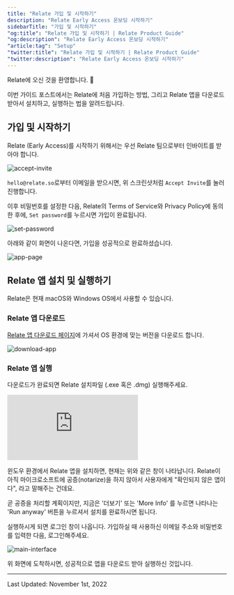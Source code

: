 ```yaml
---
title: "Relate 가입 및 시작하기"
description: "Relate Early Access 온보딩 시작하기"
sidebarTitle: "가입 및 시작하기"
"og:title": "Relate 가입 및 시작하기 | Relate Product Guide"
"og:description": "Relate Early Access 온보딩 시작하기"
"article:tag": "Setup"
"twitter:title": "Relate 가입 및 시작하기 | Relate Product Guide"
"twitter:description": "Relate Early Access 온보딩 시작하기"
---
```


Relate에 오신 것을 환영합니다. 👋

이번 가이드 포스트에서는 Relate에 처음 가입하는 방법, 그리고 Relate 앱을 다운로드 받아서 설치하고, 실행하는 법을 알려드립니다.

## 가입 및 시작하기
Relate (Early Access)를 시작하기 위해서는 우선 Relate 팀으로부터 인바이트를 받아야 합니다.

![accept-invite](/docs/images/setup/onboarding/accept-invite.png)

`hello@relate.so`로부터 이메일을 받으시면, 위 스크린샷처럼 `Accept Invite`를 눌러 진행합니다.

이후 비밀번호를 설정한 다음, Relate의 Terms of Service와 Privacy Policy에 동의한 후에, `Set password`를 누르시면 가입이 완료됩니다.

![set-password](/docs/images/setup/onboarding/set-password.png)

아래와 같이 화면이 나온다면, 가입을 성공적으로 완료하셨습니다.

![app-page](/docs/images/setup/onboarding/app-page.png)

## Relate 앱 설치 및 실행하기

Relate은 현재 macOS와 Windows OS에서 사용할 수 있습니다.

### Relate 앱 다운로드
[Relate 앱 다운로드 페이지](https://app.relate.so/)에 가셔서 OS 환경에 맞는 버전을 다운로드 합니다.

![download-app](/docs/images/setup/onboarding/download-app.png)

### Relate 앱 실행

다운로드가 완료되면 Relate 설치파일 (.exe 혹은 .dmg) 실행해주세요.

<Accordion title="윈도우OS에서 발생하는 경고창">
<div
  style={{
    position: "relative",
    paddingBottom: "69.74664679582713%",
    height: 0,
  }}
>
  <iframe
    src="https://www.loom.com/embed/1c3733bf89d743a4aac9581e328309bb"
    frameborder="0"
    webkitAllowFullScreen
    mozallowFullScreen
    allowFullScreen
    style={{
      position: "absolute",
      top: 0,
      left: 0,
      width: "100%",
      height: "100%",
    }}
  ></iframe>
</div>

윈도우 환경에서 Relate 앱을 설치하면, 현재는 위와 같은 창이 나타납니다. Relate이 아직 마이크로소프트에 공증(notarize)을 하지 않아서 사용자에게 "확인되지 않은 앱이다", 라고 말해주는 건데요.

곧 공증을 처리할 계획이지만, 지금은 '더보기' 또는 'More Info' 를 누르면 나타나는 'Run anyway' 버튼을 누르셔서 설치를 완료하시면 됩니다.
</Accordion>

실행하시게 되면 로그인 창이 나옵니다. 가입하실 때 사용하신 이메일 주소와 비밀번호를 입력한 다음, 로그인해주세요.

![main-interface](/docs/images/setup/onboarding/main-interface.png)

위 화면에 도착하시면, 성공적으로 앱을 다운로드 받아 실행하신 것입니다.

---
Last Updated: November 1st, 2022
